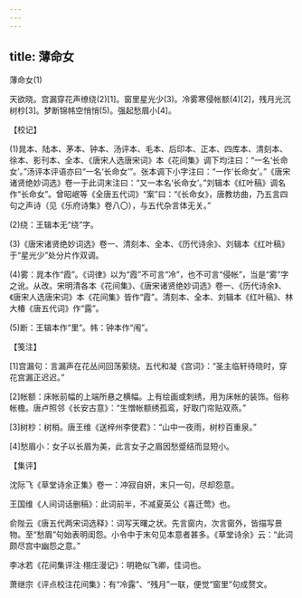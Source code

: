 ```yaml
---
---
---
```

title: 薄命女
---



薄命女(1)


天欲晓。宫漏穿花声缭绕(2)[1]。窗里星光少(3)。冷雾寒侵帐额(4)[2]，残月光沉树杪[3]。梦断锦帏空悄悄(5)。强起愁眉小[4]。





【校记】


(1)晁本、陆本、茅本、钟本、汤评本、毛本、后印本、正本、四库本、清刻本、徐本、影刊本、全本、《唐宋人选唐宋词》本《花间集》调下均注曰：“一名‘长命女’。”汤评本评语亦曰“一名‘长命女’”。张本调下小字注曰：“一作‘长命女’。”《唐宋诸贤绝妙词选》卷一于此词末注曰：“又一本名‘长命女’。”刘辑本《红叶稿》调名作“长命女”。曾昭岷等《全唐五代词》“案”曰：“《长命女》，唐教坊曲，乃五言四句之声诗（见《乐府诗集》卷八〇），与五代杂言体无关。”

(2)绕：王辑本无“绕”字。

(3)《唐宋诸贤绝妙词选》卷一、清刻本、全本、《历代诗余》、刘辑本《红叶稿》于“星光少”处分片作双调。

(4)雾：晁本作“霞”。《词律》以为“霞”不可言“冷”，也不可言“侵帐”，当是“雾”字之讹。从改。宋明清各本《花间集》、《唐宋诸贤绝妙词选》卷一、《历代诗余》、《唐宋人选唐宋词》本《花间集》皆作“霞”。清刻本、全本、刘辑本《红叶稿》、林大椿《唐五代词》作“露”。

(5)断：王辑本作“里”。帏：钟本作“闱”。





【笺注】


[1]宫漏句：言漏声在花丛间回荡萦绕。五代和凝《宫词》：“圣主临轩待晓时，穿花宫漏正迟迟。”

[2]帐额：床帐前幅的上端所悬之横幅。上有绘画或刺绣，用为床帐的装饰。俗称帐檐。唐卢照邻《长安古意》：“生憎帐额绣孤鸾，好取门帘贴双燕。”

[3]树杪：树梢。唐王维《送梓州李使君》：“山中一夜雨，树杪百重泉。”

[4]愁眉小：女子以长眉为美，此言女子之眉因愁蹙结而显短小。





【集评】


沈际飞《草堂诗余正集》卷一：冲寂自妍，末只一句，尽却怨意。

王国维《人间词话删稿》：此词前半，不减夏英公《喜迁莺》也。

俞陛云《唐五代两宋词选释》：词写天曙之状。先言窗内，次言窗外，皆描写景物。至“愁眉”句始表明闺怨。小令中于末句见本意者甚多。《草堂诗余》云：“此词颇尽宫中幽怨之意。”

李冰若《花间集评注·栩庄漫记》：明艳似飞卿，佳词也。

萧继宗《评点校注花间集》：有“冷露”、“残月”一联，便觉“窗里”句成赘文。